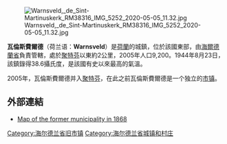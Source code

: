 {{Update|date=2018年8月}}[[Image:Warnsveld,_de_Sint-Martinuskerk_RM38316_IMG_5252_2020-05-05_11.32.jpg|right]]

'''瓦倫斯費爾德'''（荷兰语：'''Warnsveld'''）是[[荷蘭|荷蘭]]的城鎮，位於該國東部，由[[海爾德蘭省|海爾德蘭省]]負責管轄，處於[[聚特芬|聚特芬]]以東約2公里，2005年人口9,200。1944年8月23日，該鎮錄得38.6攝氏度，是該國有史以來最高的氣溫。

2005年，瓦倫斯費爾德并入[[聚特芬|聚特芬]]，在此之前瓦倫斯費爾德是一个独立的[[市镇_(荷兰)|市镇]]。

==外部連結==
*[http://www.atlas1868.nl/ge/warnsveld.html Map of the former municipality in 1868] {{Wayback|url=http://www.atlas1868.nl/ge/warnsveld.html |date=20210227051326 }}

{{Coord|52|09|N|6|14|E|region:NL_type:city_source:GNS-enwiki|display=title}}

{{Netherlands-geo-stub}}
[[Category:海尔德兰省旧市镇|Category:海尔德兰省旧市镇]]
[[Category:海尔德兰省城镇和村庄|Category:海尔德兰省城镇和村庄]]